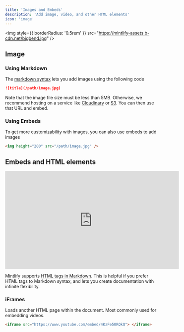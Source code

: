 ```yaml
---
title: 'Images and Embeds'
description: 'Add image, video, and other HTML elements'
icon: 'image'
---
```


<img
  style={{ borderRadius: '0.5rem' }}
  src="https://mintlify-assets.b-cdn.net/bigbend.jpg"
/>

## Image

### Using Markdown

The [markdown syntax](https://www.markdownguide.org/basic-syntax/#images) lets you add images using the following code

```md
![title](/path/image.jpg)
```

Note that the image file size must be less than 5MB. Otherwise, we recommend hosting on a service like [Cloudinary](https://cloudinary.com/) or [S3](https://aws.amazon.com/s3/). You can then use that URL and embed.

### Using Embeds

To get more customizability with images, you can also use embeds to add images

```html
<img height="200" src="/path/image.jpg" />
```

## Embeds and HTML elements

<iframe
  width="560"
  height="315"
  src="https://www.youtube.com/embed/4KzFe50RQkQ"
  title="YouTube video player"
  frameBorder="0"
  allow="accelerometer; autoplay; clipboard-write; encrypted-media; gyroscope; picture-in-picture"
  allowFullScreen
  style={{ width: '100%', borderRadius: '0.5rem' }}
></iframe>

<br />

<Tip>

Mintlify supports [HTML tags in Markdown](https://www.markdownguide.org/basic-syntax/#html). This is helpful if you prefer HTML tags to Markdown syntax, and lets you create documentation with infinite flexibility.

</Tip>

### iFrames

Loads another HTML page within the document. Most commonly used for embedding videos.

```html
<iframe src="https://www.youtube.com/embed/4KzFe50RQkQ"> </iframe>
```
